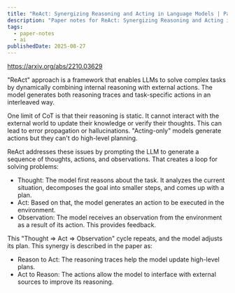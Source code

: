 ```yaml
---
title: "ReAct: Synergizing Reasoning and Acting in Language Models | Paper Notes"
description: "Paper notes for ReAct: Synergizing Reasoning and Acting in Language Models."
tags:
  - paper-notes
  - ai
publishedDate: 2025-08-27
---
```


https://arxiv.org/abs/2210.03629

"ReAct" approach is a framework that enables LLMs to solve complex tasks by dynamically combining internal reasoning with external actions.
The model generates both reasoning traces and task-specific actions in an interleaved way.

One limit of CoT is that their reasoning is static.
It cannot interact with the external world to update their knowledge or verify their thoughts.
This can lead to error propagation or hallucinations.
"Acting-only" models generate actions but they can't do high-level planning.

ReAct addresses these issues by prompting the LLM to generate a sequence of thoughts, actions, and observations.
That creates a loop for solving problems:
- Thought: The model first reasons about the task.
It analyzes the current situation, decomposes the goal into smaller steps, and comes up with a plan.
- Act: Based on that, the model generates an action to be executed in the environment.
- Observation: The model receives an observation from the environment as a result of its action.
This provides feedback.

This "Thought => Act => Observation" cycle repeats, and the model adjusts its plan.
This synergy is described in the paper as:
- Reason to Act: The reasoning traces help the model update high-level plans.
- Act to Reason: The actions allow the model to interface with external sources to improve its reasoning.
